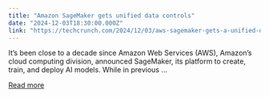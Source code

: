 ```yaml
---
title: "Amazon SageMaker gets unified data controls"
date: "2024-12-03T18:30:00.000Z"
link: "https://techcrunch.com/2024/12/03/aws-sagemaker-gets-a-unified-data-dashboard/"
---
```


It&#8217;s been close to a decade since Amazon Web Services (AWS), Amazon&#8217;s cloud computing division, announced SageMaker, its platform to create, train, and deploy AI models. While in previous ...

[Read more](https://techcrunch.com/2024/12/03/aws-sagemaker-gets-a-unified-data-dashboard/)

